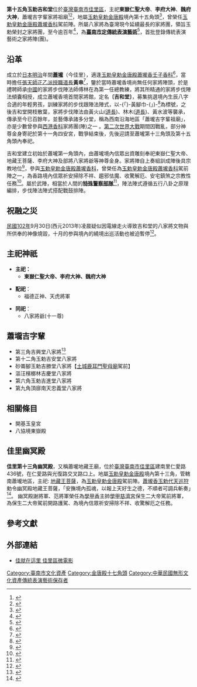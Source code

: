{{Multiple issues|
{{Tone|time=2020-12-16T02:58:19+00:00}}
{{Refimprove|time=2020-12-16T02:58:19+00:00}}
}}
{{noteTA
|G1=姓氏
}}
{{東亞廟宇
| name = 玉勅吉和堂
| img = 
| img_capt = 
| image_width = 
|formername= 
|level = 
|class = 寺廟
| location = [[佳里區|臺南市佳里區]]新生路126號

| god = '''東嶽仁聖大帝'''、'''李府大神'''、'''魏府大神'''
| type = 
| struct = 
| open_year = [[臺灣日治時期|日本明治]]四十四年(西元1911年)
| cere_date = 
|}}
'''第十五角玉勅吉和堂'''位於[[臺灣|臺灣]][[臺南市|臺南市]][[佳里區|佳里區]]，主祀'''東嶽仁聖大帝'''、'''李府大神'''、'''魏府大神'''，蕭壠吉字輩家將祖廟<ref name="藝陣傳神">{{cite book |title= 黃文博等 |author=藝陣傳神|publisher= 文化部文化資產局 |date=2015 |accessdate==2015}}</ref><ref name="台灣民間藝陣">{{cite book |title= 台灣民間藝陣 |author= 吳騰達|publisher=晨星出版社 }}</ref>，地屬[[佳里金唐殿|玉勅皇勅金唐殿]]境內第十五角頭<ref name="南瀛刈香誌">{{cite book |title= 黃文博 |author=南瀛刈香誌|publisher=臺南縣立文化中心 |date=1993 |accessdate==1993}}</ref>，曾榮任[[蕭壠香|玉勅皇勅金唐殿蕭壠香科]]駕前陣。所屬八家將為臺灣現今延續最長的家將團，領旨玉勅榮封之家將團，至今逾百年<ref>{{cite news|author=呂江銘 |title=台灣家將臉譜藝術：八家將卷|page= |publisher= 石渠  |date=2013 |accessdate==2013}}</ref>，為'''[[臺南市文化資產列表#傳統藝術|臺南市定傳統表演藝術]]'''<ref>{{cite news|author=王涵平 |title=傳統6藝陣 南縣府公告保存 |page= |publisher=自由時報  |date=2009-05-14 |accessdate=2009-05-14}}</ref>，首批登錄傳統表演藝術之家將陣(團)。


==沿革==

成立於[[臺灣日治時期|日本明治]]年間'''[[佳里區|蕭壠]]'''（今佳里），適逢[[蕭壠香|玉勅皇勅金唐殿蕭壠香壬子香科]]<ref name="佳里金唐殿蕭壠香">{{cite book |title= 佳里金唐殿蕭壠香|publisher=臺南市政府文化局  }}</ref>，當時擔任[[張天師|張天師正乙派授職]][[道士|道長]]'''黃串'''<ref name="藝陣傳神">{{cite book |title= 黃文博等 |author=藝陣傳神|publisher= 文化部文化資產局 |date=2015 |accessdate==2015}}</ref>，鑒於當時蕭壠香境尚無任何家將陣頭，於是禮聘師承[[中國|中國]]的家將步伐陣法師傅林在為第一任總教練，將其所精通的家將步伐陣法傾囊相授，成立蕭壠香境首間家將館，定名'''〔吉和堂〕'''，募集挑選境內生辰八字合適的年輕男孩，訓練家將的步伐跟陣法陣式，以-{「}-黃腳巾-{」}-<ref name="藝陣傳神">{{cite book |title= 黃文博等 |author=藝陣傳神|publisher= 文化部文化資產局 |date=2015 |accessdate==2015}}</ref>為標號，之後吉和堂開枝散葉，家將步伐陣法由黃火山([[道士|道長]])、林木([[道士|道長]])、黃水波等襲承，傳承至今已百餘年，並藝傳承諸多分堂，稱為西南沿海地區「蕭壠吉字輩祖廟」，亦是少數曾參與[[西港香|西港香科]]家將團(陣)之一 。[[第二次世界大戰|第二次世界大戰]]期間因戰亂，部分神尊金身寄祀於第十一角四安宮，戰爭結束後，先後迎請至蕭壠第十三角頭及第十五角頭內奉祀。

吉和堂建立初始於蕭壠第一角頭內，由蕭壠境內信眾出資雕刻奉祀東嶽仁聖大帝、地藏王菩薩、李府大神及部將八家將爺等神尊金身。家將陣自上奏組訓成陣後具宗教地位<ref name="藝陣傳神">{{cite book |title= 黃文博等 |author=藝陣傳神|publisher= 文化部文化資產局 |date=2015 |accessdate==2015}}</ref>，參與[[蕭壠香|玉勅皇勅金唐殿蕭壠香科]]，曾榮任為[[蕭壠香|玉勅皇勅金唐殿蕭壠香科]]駕前陣之一，為香路境內信眾祈安掃除不祥、趨邪怯魔、收驚解厄、安宅鎮煞之宗教性任務<ref name="藝陣傳神">{{cite book |title= 黃文博等 |author=藝陣傳神|publisher= 文化部文化資產局 |date=2015 |accessdate==2015}}</ref>。屬於武陣，相當於人間的'''[[中華民國特勤隊|特殊警察部隊]]'''<ref name="台灣民間信仰與儀式">{{cite book |title= 台灣民間信仰與儀式 |author=黃文博|publisher=常民文化 }}</ref>，陣法陣式遵循五行八卦之原理編排，步伐陣法陣式搭配戰鼓排陣。

== 祝融之災 ==
[[民國102年|民國102年]]9月30日(西元2013年)凌晨疑似因電線走火導致吉和堂的八家將文物與所供奉的神像燒毀，十月的参與境內的繞境出巡活動也被迫暫停<ref>{{cite news|author=盧萍珊 |title=佳里吉和堂大火  八家將文物全燬 |page=B5 |publisher=中華日報  |date=2013-10-01 |accessdate=2013-10-01}}</ref>。

==主祀神祇==

*'''主祀：'''
**'''東嶽仁聖大帝、李府大神、魏府大神'''

*'''配祀'''：
**福德正神、天虎將軍

*'''同祀'''：
**八家將爺(十一尊)

==蕭壠吉字輩==
*第三角吉興堂八家將<ref name="藝陣傳神">{{cite book |title= 黃文博等 |author=藝陣傳神|publisher= 文化部文化資產局 |date=2015 |accessdate==2015}}</ref>
*第十二角玉勅吉安堂八家將
*砂崙腳玉勅吉勝堂八家將【[[正統鹿耳門聖母廟|土城鹿耳門聖母廟]]駕前】
*漚汪檳榔林吉慶堂八家將
*第六角玉勅吉進堂八家將
*第九角頂廍南天忠義堂八家將

==相關條目==
* 開基玉皇宮
* 八協境東嶽殿

==佳里幽冥殿==
'''佳里第十三角幽冥殿'''，又稱蕭壠地藏王廟，位於[[臺灣|臺灣]][[臺南市|臺南市]][[佳里區|佳里區]]建南里仁愛路436號，在仁愛路與光復路交叉路口上。地屬[[佳里金唐殿|玉勅皇勅金唐殿]]境內第十三角，管轄南蕭壠地區，主祀: [[地藏王菩薩|地藏王菩薩]]，為[[佳里金唐殿|玉勅皇勅金唐殿]]駕前陣。[[蕭壠香|蕭壠香]][[蕭壠香|玉勅代天巡狩]]勅令幽冥殿地藏王菩薩，「安撫境內孤魂，以報上天好生之德，不順者可調兵斬奏」<ref name="佳里金唐殿乙酉香科五朝王醮記實">{{cite book |title= 金唐殿 |author=佳里金唐殿乙酉香科五朝王醮記實 }}</ref>。 幽冥殿謝將軍、范將軍榮任為[[學甲香|學甲香]]主帥[[學甲慈濟宮|學甲慈濟宮]]保生二大帝駕前將軍，為保生二大帝駕前開路護駕、為境內信眾祈安掃除不祥、收驚解厄之任務。

== 參考文獻 ==

{{reflist}}

== 外部連結 ==

*[https://www.youtube.com/watch?v=3yEwOW0Q-c8&feature=youtu.be&t=1m39s 佳就在這里 佳里區微電影] {{Wayback|url=https://www.youtube.com/watch?v=3yEwOW0Q-c8&feature=youtu.be&t=1m39s |date=20190313065457 }}

{{臺南市古蹟}}

[[Category:臺南市文化資產|Category:臺南市文化資產]]
[[Category:金唐殿十七角頭|Category:金唐殿十七角頭]]
[[Category:中華民國無形文化資產傳統表演藝術保存者|Category:中華民國無形文化資產傳統表演藝術保存者]]